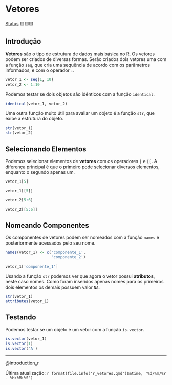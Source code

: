 # Vetores

[Status](convencoes.html#status-do-material) 🟨🟨🟨

## Introdução

**Vetores** são o tipo de estrutura de dados mais básica no R. Os vetores podem ser criados de diversas formas. Serão criados dois vetores uma com a função `seq`, que cria uma sequência de acordo com os parâmetros informados, e com o operador `:`.

```r
vetor_1 <- seq(1, 10)
vetor_2 <- 1:10
```

Podemos testar se dois objetos são idênticos com a função `identical`.

```r
identical(vetor_1, vetor_2)
```

Uma outra função muito útil para avaliar um objeto é a função `str`, que exibe a estrutura do objeto.

```r
str(vetor_1)
str(vetor_2)
```

## Selecionando Elementos

Podemos selecionar elementos de **vetores** com os operadores `[` e `[[`. A diferença principal é que o primeiro pode selecionar diversos elementos, enquanto o segundo apenas um.

```r
vetor_1[5]

vetor_1[[5]]

vetor_2[5:6]

vetor_2[[5:6]]
```

## Nomeando Componentes

Os componentes de vetores podem ser nomeados com a função `names` e posteriormente acessados pelo seu nome. 

```r
names(vetor_1) <- c('componente_1',
                    'componente_2')

vetor_1['componente_1']
```

Usando a função `str` podemos ver que agora o vetor possui **atributos**, neste caso nomes. Como foram inseridos apenas nomes para os primeiros dois elementos os demais possuem valor `NA`.

```r
str(vetor_1)
attributes(vetor_1)
```

## Testando

Podemos testar se um objeto é um vetor com a função `is.vector`.

```r
is.vector(vetor_1)
is.vector(1)
is.vector('A')
```

------------------------------------------------------------------------

@introduction_r

Última atualização: `r format(file.info('r_vetores.qmd')$mtime, '%d/%m/%Y - %H:%M:%S')`

